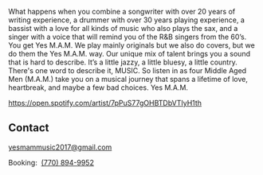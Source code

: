 <Container>

<Banner bgOverlay="transparent" children="&nbsp;" />

<p>
What happens when you combine a songwriter with over 20 years of writing experience, a drummer with over 30 years playing experience, a bassist with a love for all kinds of music who also plays the sax, and a singer with a voice that will remind you of the R&B singers from the 60’s. You get Yes M.A.M. We play mainly originals but we also do covers, but we do them the Yes M.A.M. way. Our unique mix of talent brings you a sound that is hard to describe. It’s a little jazzy, a little bluesy, a little country. There's one word to describe it, MUSIC. So listen in as four Middle Aged Men (M.A.M.) take you on a musical journey that spans a lifetime of love, heartbreak, and maybe a few bad choices. Yes M.A.M.
</p>

<Youtube url="https://www.youtube.com/watch?v=vlq8bd60cKE" />

<div id="spotify" className="text-center">

https://open.spotify.com/artist/7pPuS77gOHBTDbVTIyH1th

</div>

<Releases releases={props.releases} locale="en-US" />

<Shows shows={props.shows} />

## Contact

<!--
  The `id="contact"` attribute below is for creating internal anchor link.
  You can remove/change it, but make sure you edit the corresponding link
  in src/gatsby-theme-musician/config/navigation.yml
  See: https://learn.freecodecamp.org/responsive-web-design/basic-html-and-html5/link-to-internal-sections-of-a-page-with-anchor-elements/
-->

<div id="contact" className="text-center">

<a href="mailto:yesmammusic2017@gmail.com">yesmammusic2017@gmail.com</a>
<p />
Booking:&nbsp;&nbsp;<a href="tel:7708949952">(770) 894-9952</a>
</div>

</Container>
